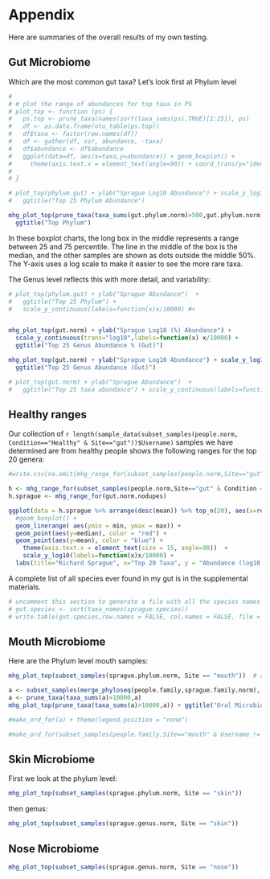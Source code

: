 # Appendix {#appendix}


Here are summaries of the overall results of my own testing.

## Gut Microbiome {#appendixGut}

Which are the most common gut taxa?  Let's look first at Phylum level

```r
# 
# # plot the range of abundances for top taxa in PS
# plot_top <- function (ps) {
#   ps.top <- prune_taxa(names(sort(taxa_sums(ps),TRUE)[1:25]), ps)
#   df <- as.data.frame(otu_table(ps.top))
#   df$taxa <- factor(row.names(df))
#   df <- gather(df, ssr, abundance, -taxa)
#   df$abundance <- df$abundance 
#   ggplot(data=df, aes(x=taxa,y=abundance)) + geom_boxplot() +
#     theme(axis.text.x = element_text(angle=90)) + coord_trans(y="identity") + ylab("Abundance (%)")
#   
# }

# plot_top(phylum.gut) + ylab("Sprague Log10 Abundance") + scale_y_log10() +
#   ggtitle("Top 25 Phylum Abundance")

mhg_plot_top(prune_taxa(taxa_sums(gut.phylum.norm)>500,gut.phylum.norm)) + ylab("Sprague Abundance")  +
  ggtitle("Top Phylum")
```


In these boxplot charts, the long box in the middle represents a range between 25 and 75 percentile. The line in the middle of the box is the median, and the other samples are shown as dots outside the middle 50%. The Y-axis uses a log scale to make it easier to see the more rare taxa.

The Genus level reflects this with more detail, and variability:

```r
# plot_top(phylum.gut) + ylab("Sprague Abundance")  +
#   ggtitle("Top 25 Phylum") +
#   scale_y_continuous(labels=function(x)x/10000) #+


mhg_plot_top(gut.norm) + ylab("Sprague Log10 (%) Abundance") + 
  scale_y_continuous(trans="log10",labels=function(x) x/10000) + 
  ggtitle("Top 25 Genus Abundance % (Gut)")

mhg_plot_top(gut.norm) + ylab("Sprague Log10 Abundance") + scale_y_log10() +
  ggtitle("Top 25 Genus Abundance (Gut)")

# plot_top(gut.norm) + ylab("Sprague Abundance")  +
#   ggtitle("Top 25 taxa abundance") + scale_y_continuous(labels=function(x)x/10000)
```

## Healthy ranges {#appendixHealthyRanges}

Our collection of `r length(sample_data(subset_samples(people.norm, Condition=="Healthy" & Site=="gut"))$Username)` samples we have determined are from healthy people shows the following ranges for the top 20 genera:

```r

#write.csv(na.omit(mhg_range_for(subset_samples(people.norm,Site=="gut" & Condition == "Healthy"))),file="healthy_ranges.csv")

h <- mhg_range_for(subset_samples(people.norm,Site=="gut" & Condition == "Healthy"))
h.sprague <- mhg_range_for(gut.norm.nodupes)

ggplot(data = h.sprague %>% arrange(desc(mean)) %>% top_n(20), aes(x=reorder(taxa,-mean),y=mean)) + 
  #geom_boxplot() +
  geom_linerange( aes(ymin = min, ymax = max)) + 
  geom_point(aes(y=median), color = "red") + 
  geom_point(aes(y=mean), color = "blue") + 
    theme(axis.text.x = element_text(size = 15, angle=90))  + 
    scale_y_log10(labels=function(x)x/10000) +
  labs(title="Richard Sprague", x="Top 20 Taxa", y = "Abundance (log10 %)")

```

A complete list of all species ever found in my gut is in the supplemental materials.
```r
# uncomment this section to generate a file with all the species names found in my gut samples
# gut.species <- sort(taxa_names(sprague.species))
# write.table(gut.species,row.names = FALSE, col.names = FALSE, file = "spragueGutSpecies.csv")


```


## Mouth Microbiome {#appendixMyMouth}

Here are the Phylum level mouth samples:

```r
mhg_plot_top(subset_samples(sprague.phylum.norm, Site == "mouth"))  # also stored in the variable ```mouth```, created in "microbesInMouth".

a <- subset_samples(merge_phyloseq(people.family,sprague.family.norm), Site=="mouth" & Username != "cjt" & Date > "2016-02-01" & Date < "2017-09-01")
a <- prune_taxa(taxa_sums(a)>10000,a)
mhg_plot_top(prune_taxa(taxa_sums(a)>10000,a)) + ggtitle("Oral Microbiome Average Across Dozens of Samples (Species)")

#make_ord_for(a) + theme(legend.position = "none")

#make_ord_for(subset_samples(people.family,Site=="mouth" & Username != "cjt" & Date > "2016-02-01"))
```


## Skin Microbiome {#appendixMySkin}

First we look at the phylum level:

```r
mhg_plot_top(subset_samples(sprague.phylum.norm, Site == "skin"))
```

then genus:

```r
mhg_plot_top(subset_samples(sprague.genus.norm, Site == "skin"))
```


## Nose Microbiome {#appendixMyNose}

```r
mhg_plot_top(subset_samples(sprague.genus.norm, Site == "nose"))
```

